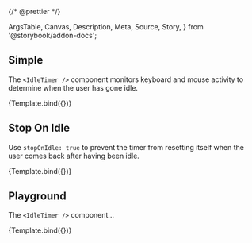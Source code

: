 {/* @prettier */}

  ArgsTable,
  Canvas,
  Description,
  Meta,
  Source,
  Story,
} from '@storybook/addon-docs';


<Meta argTypes={argTypes} component={IdleTimer} title="Utilities/IdleTimer" />

<Description of={IdleTimer} />

## Simple

The `<IdleTimer />` component monitors keyboard and mouse activity to determine
when the user has gone idle.

<Canvas isColumn>
  <Story
    name="Simple"
    args={{
      timeoutMs: 10000,
    }}
  >
    {Template.bind({})}
  </Story>
</Canvas>

## Stop On Idle

Use `stopOnIdle: true` to prevent the timer from resetting itself when the
user comes back after having been idle.

<Canvas isColumn>
  <Story
    name="Stop On Idle"
    args={{
      stopOnIdle: true,
      timeoutMs: 10000,
    }}
  >
    {Template.bind({})}
  </Story>
</Canvas>

## Playground

The `<IdleTimer />` component...

<Canvas isColumn>
  <Source language="jsx" story="Playground" />
  <Story
    name="Playground"
    args={{
      stopOnIdle: false,
      timeoutMs: 10000,
    }}
  >
    {Template.bind({})}
  </Story>
  <ArgsTable story="Playground" />
</Canvas>
